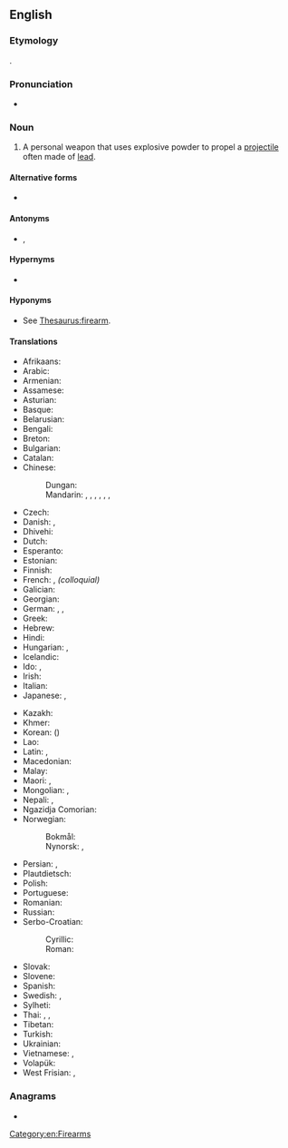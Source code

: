 ==English==
{{wikipedia}}

===Etymology===
{{compound|en|fire|arm}}.

===Pronunciation===
* {{audio|en|en-us-firearm.ogg|Audio (US)}}

===Noun===
{{en-noun}}

# A personal weapon that uses explosive powder to propel a [[projectile]] often made of [[lead]].

====Alternative forms====
* {{l|en|fire arm}} {{q|rare}}

====Antonyms====
* {{l|en|cold weapon}}, {{l|en|white arm}}

====Hypernyms====
* {{l|en|ranged weapon}}

====Hyponyms====
* See [[Thesaurus:firearm]].

====Translations====
{{trans-top|personal weapon}}
* Afrikaans: {{t-needed|af}}
* Arabic: {{t|ar|سِلَاح نَارِيّ|m}}
* Armenian: {{t-needed|hy}}
* Assamese: {{t-needed|as}}
* Asturian: {{t|ast|arma de fueu|f}}
* Basque: {{t|eu|su-arma}}
* Belarusian: {{t|be|агнястрэ́льная збро́я|f}}
* Bengali: {{t+|bn|আগ্নেয়াস্ত্র}}
* Breton: {{t+|br|arm-tan|m}}
* Bulgarian: {{t|bg|огнестре́лно оръ́жие|n}}
* Catalan: {{t|ca|arma de foc|f}}
* Chinese:
*: Dungan: {{t|dng|чёнпо}}
*: Mandarin: {{t+|cmn|火器|tr=huǒqì|sc=Hani}}, {{t+|cmn|槍械|sc=Hani}}, {{t+|cmn|枪械|tr=qiāngxiè|sc=Hani}}, {{qualifier|archaic}} {{t+|cmn|火槍|sc=Hani}}, {{t+|cmn|火枪|tr=huǒqiāng|sc=Hani}}, {{t+|cmn|槍炮}}, {{t+|cmn|枪炮|tr=qiāngpào}}
* Czech: {{t|cs|střelná zbraň|f}}
* Danish: {{t|da|ildvåben|n}} {{qualifier|literary, but old-fashioned}}, {{t+|da|skydevåben|n}}
* Dhivehi: {{t-needed|dv}}
* Dutch: {{t+|nl|vuurwapen|n}}
* Esperanto: {{t+|eo|pafilo}}
* Estonian: {{t+|et|tulirelv}}
* Finnish: {{t+|fi|tuliase}}
* French: {{t+|fr|arme à feu|f}}, {{t+|fr|flingue|m}} ''(colloquial)''
* Galician: {{t|gl|arma de fogo|f}}
* Georgian: {{t|ka|ცეცხლსასროლი იარაღი}}
* German: {{t+|de|Schusswaffe|f}}, {{t+|de|Feuerwaffe|f}}, {{t|de|Feuerarm|m}}
* Greek: {{t|el|πυροβόλο όπλο|n}}
* Hebrew: {{t+|he|נֶשֶׁק חַם}}
* Hindi: {{t|hi|अग्निशस्त्र|m}}
* Hungarian: {{t+|hu|tűzfegyver}}, {{t+|hu|lőfegyver}}
* Icelandic: {{t+|is|skotvopn|n}}
* Ido: {{t+|io|pafarmo}}, {{t+|io|pafilo}}
* Irish: {{t|ga|arm tine|m}}
* Italian: {{t+|it|arma da fuoco|f}}
* Japanese: {{t+|ja|火器|tr=かき, kaki|sc=Jpan}}, {{t|ja|ファイアアーム|tr=faiaāmu|sc=Jpan}}
{{trans-mid}}
* Kazakh: {{t|kk|оқатар қару}}
* Khmer: {{t+|km|កាំភ្លើង|tr=kampləəŋ|sc=Khmr}}
* Korean: {{t|ko|화기}} ({{t+|ko|火器}})
* Lao: {{t-needed|lo}}
* Latin: {{t|la|arma ignifera|n-p}}, {{t+|la|sclopetum|n}} {{qualifier|New}}
* Macedonian: {{t|mk|огнено оружје|n}}
* Malay: {{t+|ms|senjata api}}
* Maori: {{t|mi|pū}}, {{t|mi|kōpere tupua}}
* Mongolian: {{t|mn|галт зэвсэг|sc=Cyrl}}, {{t+|mn|буу|sc=Cyrl}}
* Nepali: {{t|ne|शस्त्र}}, {{t|ne|गोली गठ्ठा}}
* Ngazidja Comorian: {{t|zdj|mzinga|c3|c4}}
* Norwegian:
*: Bokmål: {{t+|nb|skytevåpen|n}}
*: Nynorsk: {{t|nn|skytevåpen|n}}, {{t|nn|skjotevåpen|n}}
* Persian: {{t|fa|سلاح گرم|tr=selâh-e garm|sc=fa-Arab}}, {{t+|fa|تفنگ|tr=tofang|sc=fa-Arab}}
* Plautdietsch: {{t|pdt|Scheetjewäa|n}}
* Polish: {{t+|pl|broń palna|f}}
* Portuguese: {{t+|pt|arma de fogo|f}}
* Romanian: {{t+|ro|armă de foc|f}}
* Russian: {{t+|ru|огнестре́льное ору́жие|n}}
* Serbo-Croatian:
*: Cyrillic: {{t|sh|ватрено оружје|n}}
*: Roman: {{t|sh|vatreno oružje|n}}
* Slovak: {{t|sk|palná zbraň|f}}
* Slovene: {{t|sl|ognjeno orožje|n}}
* Spanish: {{t+|es|arma de fuego|f}}
* Swedish: {{t+|sv|skjutvapen|n}}, {{t+|sv|eldvapen|n}}
* Sylheti: {{t-needed|syl}}
* Thai: {{t+|th|ปืน}}, {{t|th|ปืนไฟ}}, {{t|th|อาวุธปืน}}
* Tibetan: {{t-needed|bo}}
* Turkish: {{t+|tr|ateşli silah}}
* Ukrainian: {{t|uk|вогнепа́льна збро́я|f}}
* Vietnamese: {{t|vi|hoả khí}}, {{t|vi|vũ khí nóng}}
* Volapük: {{t+|vo|filavaf}}
* West Frisian: {{t|fy|sjitark|n}}, {{t|fy|fjoerwapen|n}}
{{trans-bottom}}

===Anagrams===
* {{anagrams|en|a=aefimrr|farmier|framire}}

[[Category:en:Firearms]]